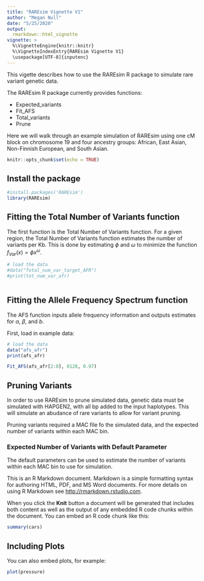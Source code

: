 ```yaml
---
title: "RAREsim Vignette V1"
author: "Megan Null"
date: "5/25/2020"
output:
  rmarkdown::html_vignette
vignette: >
  %\VignetteEngine{knitr::knitr}
  %\VignetteIndexEntry{RAREsim Vignette V1}
  \usepackage[UTF-8]{inputenc}  
---
```

This vigette describes how to use the RAREsim R package to simulate rare variant genetic data. 

The RAREsim R package currently provides functions:  

* Expected_variants  
* Fit_AFS  
* Total_variants  
* Prune

Here we will walk through an example simulation of RAREsim using one cM block on chromosome 19 and four ancestry groups: African, East Asian, Non-Finnish European, and South Asian.

```r
knitr::opts_chunk$set(echo = TRUE)
```

## Install the package

```r
#install.packages('RAREsim')
library(RAREsim)
```

## Fitting the Total Number of Variants function

The first function is the Total Number of Variants function. For a given region, the Total Number of Variants function estimates the number of variants per Kb. This is done by estimating $\phi$ and $\omega$ to minimize the function $f_{Var}(x)=\phi x^\omega$.

```r
# load the data
#data("Total_num_var_target_AFR")
#print(tot_num_var_afr)
```

```r

```
## Fitting the Allele Frequency Spectrum function

The AFS function inputs allele frequency information and outputs estimates for $\alpha$, $\beta$, and $b$.

First, load in example data:

```r
# load the data
data("afs_afr")
print(afs_afr)
```

```r
Fit_AFS(afs_afr[2:8], 8128, 0.97)
```


## Pruning Variants

In order to use RAREsim to prune simulated data, genetic data must be simulated with HAPGEN2, with all bp added to the input haplotypes. This will simulate an abudance of rare variants to allow for variant pruning.

Pruning variants required a MAC file fo the simulated data, and the expected number of variants within each MAC bin.

### Expected Number of Variants with Default Parameter

The default parameters can be used to estimate the number of variants within each MAC bin to use for simulation.

This is an R Markdown document. Markdown is a simple formatting syntax for authoring HTML, PDF, and MS Word documents. For more details on using R Markdown see <http://rmarkdown.rstudio.com>.

When you click the **Knit** button a document will be generated that includes both content as well as the output of any embedded R code chunks within the document. You can embed an R code chunk like this:

```r
summary(cars)
```

## Including Plots

You can also embed plots, for example:

```r
plot(pressure)
```


